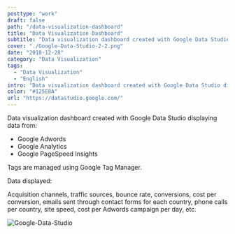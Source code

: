 ```yaml
---
posttype: "work"
draft: false
path: "/data-visualization-dashboard"
title: "Data Visualization Dashboard"
subtitle: "Data visualization dashboard created with Google Data Studio"
cover: "./Google-Data-Studio-2-2.png"
date: "2018-12-28"
category: "Data Visualization"
tags: 
  - "Data Visualization"
  - "English"
intro: "Data visualization dashboard created with Google Data Studio displaying data from Google Adwords, Analytics and PageSpeed Insights"
color: "#125E8A"
url: "https://datastudio.google.com/"
---
```


Data visualization dashboard created with Google Data Studio displaying data from:

- Google Adwords
- Google Analytics
- Google PageSpeed Insights

Tags are managed using Google Tag Manager.

Data displayed:

Acquisition channels, traffic sources, bounce rate, conversions, cost per conversion, emails sent through contact forms for each country, phone calls per country, site speed, cost per Adwords campaign per day, etc.

![Google-Data-Studio](./Google-Data-Studio-2-824x1030.png)

